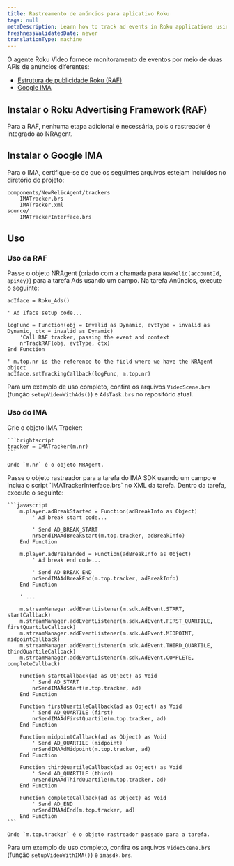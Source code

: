 ```yaml
---
title: Rastreamento de anúncios para aplicativo Roku
tags: null
metaDescription: Learn how to track ad events in Roku applications using the New Relic Roku Agent.
freshnessValidatedDate: never
translationType: machine
---
```


O agente Roku Video fornece monitoramento de eventos por meio de duas APIs de anúncios diferentes:

* [Estrutura de publicidade Roku (RAF)](https://developer.roku.com/en-gb/docs/developer-program/advertising/roku-advertising-framework.md)
* [Google IMA](https://developers.google.com/ad-manager/dynamic-ad-insertion/sdk/roku)

## Instalar o Roku Advertising Framework (RAF)

Para a RAF, nenhuma etapa adicional é necessária, pois o rastreador é integrado ao NRAgent.

## Instalar o Google IMA

Para o IMA, certifique-se de que os seguintes arquivos estejam incluídos no diretório do projeto:

```
components/NewRelicAgent/trackers
    IMATracker.brs
    IMATracker.xml
source/
    IMATrackerInterface.brs
```

## Uso

### Uso da RAF

Passe o objeto NRAgent (criado com a chamada para `NewRelic(accountId, apiKey)`) para a tarefa Ads usando um campo. Na tarefa Anúncios, execute o seguinte:

```brightscript
adIface = Roku_Ads()

' Ad Iface setup code...

logFunc = Function(obj = Invalid as Dynamic, evtType = invalid as Dynamic, ctx = invalid as Dynamic)
    'Call RAF tracker, passing the event and context
    nrTrackRAF(obj, evtType, ctx)
End Function

' m.top.nr is the reference to the field where we have the NRAgent object
adIface.setTrackingCallback(logFunc, m.top.nr)
```

Para um exemplo de uso completo, confira os arquivos `VideoScene.brs` (função `setupVideoWithAds()`) e `AdsTask.brs` no repositório atual.

### Uso do IMA

<Steps>
  <Step>
    Crie o objeto IMA Tracker:

    ```brightscript
    tracker = IMATracker(m.nr)
    ```

    Onde `m.nr` é o objeto NRAgent.
  </Step>

  <Step>
    Passe o objeto rastreador para a tarefa do IMA SDK usando um campo e inclua o script `IMATrackerInterface.brs` no XML da tarefa. Dentro da tarefa, execute o seguinte:

    ```javascript
        m.player.adBreakStarted = Function(adBreakInfo as Object)
            ' Ad break start code...
            
            ' Send AD_BREAK_START
            nrSendIMAAdBreakStart(m.top.tracker, adBreakInfo)
        End Function

        m.player.adBreakEnded = Function(adBreakInfo as Object)
            ' Ad break end code...

            ' Send AD_BREAK_END
            nrSendIMAAdBreakEnd(m.top.tracker, adBreakInfo)
        End Function

        ' ...

        m.streamManager.addEventListener(m.sdk.AdEvent.START, startCallback)
        m.streamManager.addEventListener(m.sdk.AdEvent.FIRST_QUARTILE, firstQuartileCallback)
        m.streamManager.addEventListener(m.sdk.AdEvent.MIDPOINT, midpointCallback)
        m.streamManager.addEventListener(m.sdk.AdEvent.THIRD_QUARTILE, thirdQuartileCallback)
        m.streamManager.addEventListener(m.sdk.AdEvent.COMPLETE, completeCallback)

        Function startCallback(ad as Object) as Void
            ' Send AD_START
            nrSendIMAAdStart(m.top.tracker, ad)
        End Function

        Function firstQuartileCallback(ad as Object) as Void
            ' Send AD_QUARTILE (first)
            nrSendIMAAdFirstQuartile(m.top.tracker, ad)
        End Function

        Function midpointCallback(ad as Object) as Void
            ' Send AD_QUARTILE (midpoint)
            nrSendIMAAdMidpoint(m.top.tracker, ad)
        End Function

        Function thirdQuartileCallback(ad as Object) as Void
            ' Send AD_QUARTILE (third)
            nrSendIMAAdThirdQuartile(m.top.tracker, ad)
        End Function

        Function completeCallback(ad as Object) as Void
            ' Send AD_END
            nrSendIMAAdEnd(m.top.tracker, ad)
        End Function
    ```

    Onde `m.top.tracker` é o objeto rastreador passado para a tarefa.
  </Step>
</Steps>

Para um exemplo de uso completo, confira os arquivos `VideoScene.brs` (função `setupVideoWithIMA()`) e `imasdk.brs`.